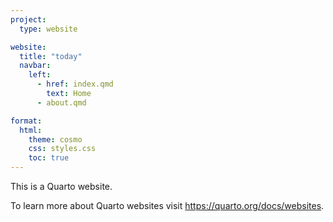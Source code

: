 ```yaml
---
project:
  type: website

website:
  title: "today"
  navbar:
    left:
      - href: index.qmd
        text: Home
      - about.qmd

format:
  html:
    theme: cosmo
    css: styles.css
    toc: true
---
```


This is a Quarto website.

To learn more about Quarto websites visit <https://quarto.org/docs/websites>.

```r

```
